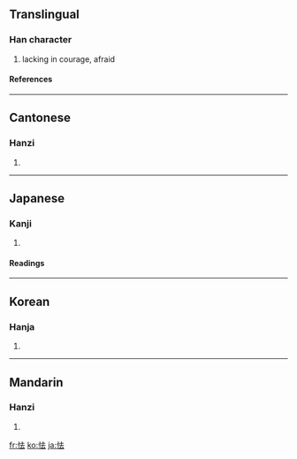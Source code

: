 ==Translingual==
===Han character===
{{Han char|rn=61|rad=心|as=05|sn=8|four=9403<sub>1</sub>|canj=心土戈 (PGI)}}
# lacking in courage, afraid
====References====
{{Han ref|kx=0382.180|dkj=10491|dj=0712.080|hdz=42283.060|uh=602F|ud=24623|bh=A9C4|bd=43460}}
----
==Cantonese==
===Hanzi===
{{yue-hanzi|jyut=|y=hip3}}
# {{defn|Cantonese}}
----
==Japanese==
===Kanji===
{{ja-kanji|grade=|rs=心05}}
# {{defn|Japanese}} 
====Readings====
{{ja-readings|on=[[きょう]] (kyō)|kun=[[おびえる]] (obieru), [[おじる]] (ojiru)}}
----
==Korean==
===Hanja===
{{ko-hanja|hangeul=겁|eumhun=|rv=geop|mr=kŏp|y=kep}}
# {{defn|Korean}}
----
==Mandarin==
===Hanzi===
{{cmn-hanzi|pin=[[qiè]] ([[qie4]])|wg=ch'ieh<sup>4</sup>}}
# {{defn|Mandarin}}

[[fr:怯]]
[[ko:怯]]
[[ja:怯]]